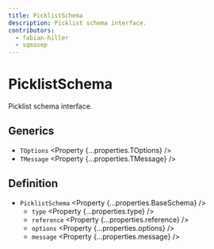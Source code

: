 ```yaml
---
title: PicklistSchema
description: Picklist schema interface.
contributors:
  - fabian-hiller
  - sqmasep
---
```



# PicklistSchema

Picklist schema interface.

## Generics

- `TOptions` <Property {...properties.TOptions} />
- `TMessage` <Property {...properties.TMessage} />

## Definition

- `PicklistSchema` <Property {...properties.BaseSchema} />
  - `type` <Property {...properties.type} />
  - `reference` <Property {...properties.reference} />
  - `options` <Property {...properties.options} />
  - `message` <Property {...properties.message} />
